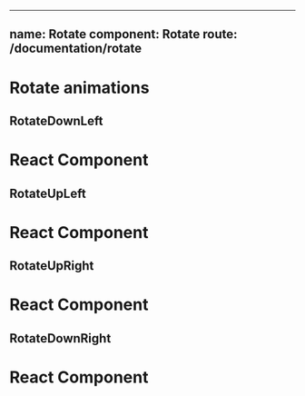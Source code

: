 

---
name: Rotate
component: Rotate
route: /documentation/rotate
---



# Rotate animations

## RotateDownLeft
<Playground>  
  <RotateDownLeft>
    <div
      style={{
        maxWidth: 300,
        boxShadow: "rgba(0, 0, 0, 0.2) 0px 0px 10px",
        backgroundColor: "white",
        textAlign: "center",
        borderRadius: 4,
        padding: 8,
        marginTop: 8,
        width: 300
      }}
    >
      <h1>React Component</h1>
    </div>
  </RotateDownLeft>
</Playground>

## RotateUpLeft
<Playground>  
  <RotateUpLeft>
    <div
      style={{
        maxWidth: 300,
        boxShadow: "rgba(0, 0, 0, 0.2) 0px 0px 10px",
        backgroundColor: "white",
        textAlign: "center",
        borderRadius: 4,
        padding: 8,
        marginTop: 8,
        width: 300
      }}
    >
      <h1>React Component</h1>
    </div>
  </RotateUpLeft>
</Playground>

## RotateUpRight
<Playground>  
  <RotateUpRight>
    <div
      style={{
        maxWidth: 300,
        boxShadow: "rgba(0, 0, 0, 0.2) 0px 0px 10px",
        backgroundColor: "white",
        textAlign: "center",
        borderRadius: 4,
        padding: 8,
        marginTop: 8,
        width: 300
      }}
    >
      <h1>React Component</h1>
    </div>
  </RotateUpRight>
</Playground>

## RotateDownRight
<Playground>  
  <RotateDownRight>
    <div
      style={{
        maxWidth: 300,
        boxShadow: "rgba(0, 0, 0, 0.2) 0px 0px 10px",
        backgroundColor: "white",
        textAlign: "center",
        borderRadius: 4,
        padding: 8,
        marginTop: 8,
        width: 300
      }}
    >
      <h1>React Component</h1>
    </div>
  </RotateDownRight>
</Playground>

